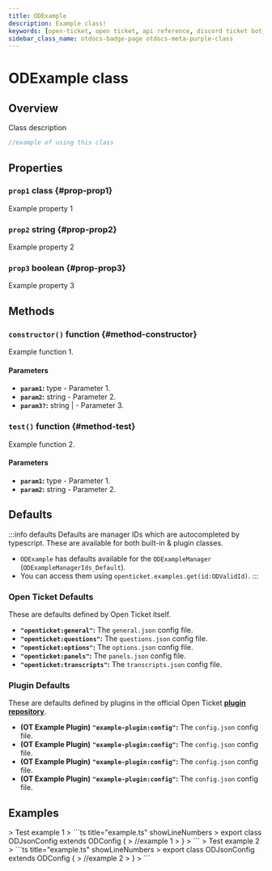 ```yaml
---
title: ODExample
description: Example class!
keywords: [open-ticket, open ticket, api reference, discord ticket bot, class]
sidebar_class_name: otdocs-badge-page otdocs-meta-purple-class
---
```

<head>
    <link rel="apple-touch-icon" href="/img/logo_vertical.png"/>
</head>

# ODExample <M color="purple">class</M>

## Overview
Class description

```ts title="example.ts" showLineNumbers
//example of using this class
```

## Properties
### `prop1` <M color="purple">class</M> <ApiBlock><ApiUrl url="class:ODId" label="api.ODId"/></ApiBlock> \{#prop-prop1}
Example property 1

### `prop2` <M color="blue">string</M> <ApiBlock><ApiUrl url="js:string" label="string"/></ApiBlock> \{#prop-prop2}
Example property 2

### `prop3` <M color="red">boolean</M> <ApiBlock><ApiUrl url="js:boolean" label="boolean"/></ApiBlock> \{#prop-prop3}
Example property 3

## Methods
### `constructor()` <M color="orange">function</M> <ApiBlock><ApiUrl url="class:ODExample" label="api.ODExample"/></ApiBlock> \{#method-constructor}
Example function 1.

#### Parameters
- **`param1`:** <M color="brown">type</M> <ApiBlock><ApiUrl url="type:ODValidId" label="api.ODValidId"/></ApiBlock> - Parameter 1.
- **`param2`:** <M color="blue">string</M> <ApiBlock><ApiUrl url="js:string" label="string"/></ApiBlock> - Parameter 2.
- **`param3?`:** <M color="blue">string</M> <ApiBlock><ApiUrl url="js:string" label="string"/>|<ApiUrl url="js:undefined" label="undefined"/></ApiBlock> - Parameter 3.

### `test()` <M color="orange">function</M> <ApiBlock><ApiUrl url="class:ODExample" label="api.ODExample"/></ApiBlock> \{#method-test}
Example function 2.

#### Parameters
- **`param1`:** <M color="brown">type</M> <ApiBlock><ApiUrl url="type:ODValidId" label="api.ODValidId"/></ApiBlock> - Parameter 1.
- **`param2`:** <M color="blue">string</M> <ApiBlock><ApiUrl url="js:string" label="string"/></ApiBlock> - Parameter 2.

## Defaults
:::info defaults
Defaults are manager IDs which are autocompleted by typescript. These are available for both built-in & plugin classes.
- `ODExample` has defaults available for the `ODExampleManager` (`ODExampleManagerIds_Default`).
- You can access them using `openticket.examples.get(id:ODValidId)`.
:::

### Open Ticket Defaults
These are defaults defined by Open Ticket itself.
- **`"openticket:general"`:** The `general.json` config file.
- **`"openticket:questions"`:** The `questions.json` config file.
- **`"openticket:options"`:** The `options.json` config file.
- **`"openticket:panels"`:** The `panels.json` config file.
- **`"openticket:transcripts"`:** The `transcripts.json` config file.

### Plugin Defaults
These are defaults defined by plugins in the official Open Ticket [**plugin repository**](https://odplugins.dj-dj.be/tree/main/open-ticket).
- <C color="blue">**(OT Example Plugin)**</C> **`"example-plugin:config"`:** The `config.json` config file.
- <C color="blue">**(OT Example Plugin)**</C> **`"example-plugin:config"`:** The `config.json` config file.
- <C color="blue">**(OT Example Plugin)**</C> **`"example-plugin:config"`:** The `config.json` config file.
- <C color="blue">**(OT Example Plugin)**</C> **`"example-plugin:config"`:** The `config.json` config file.


## Examples

<Tabs>
    <TabItem value="First Example">
    > Test example 1
    > ```ts title="example.ts" showLineNumbers
    > export class ODJsonConfig extends ODConfig {
    >     //example 1
    > }
    > ```
    </TabItem>
    <TabItem value="Second Example">
    > Test example 2
    > ```ts title="example.ts" showLineNumbers
    > export class ODJsonConfig extends ODConfig {
    >     //example 2
    > }
    > ```
    </TabItem>
</Tabs>